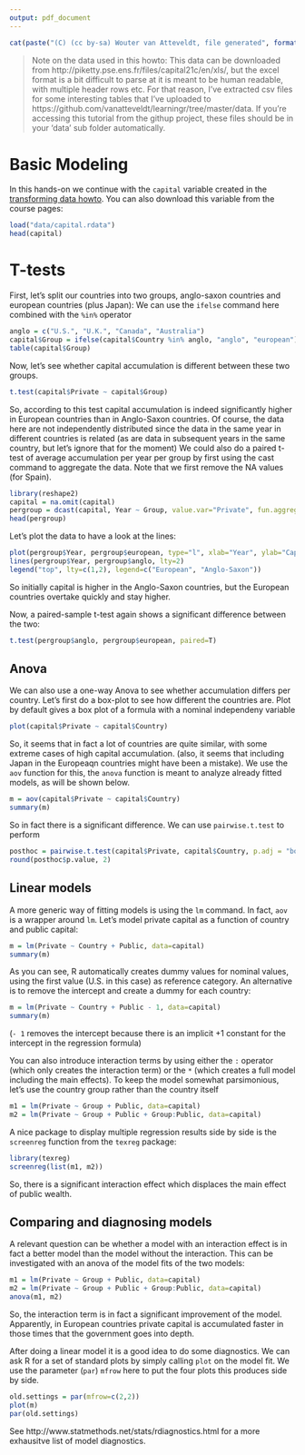 ```yaml
---
output: pdf_document
---
```

```r
cat(paste("(C) (cc by-sa) Wouter van Atteveldt, file generated", format(Sys.Date(), format="%B %d %Y")))
```

> Note on the data used in this howto: 
> This data can be downloaded from http://piketty.pse.ens.fr/files/capital21c/en/xls/, 
> but the excel format is a bit difficult to parse at it is meant to be human readable, with multiple header rows etc. 
> For that reason, I've extracted csv files for some interesting tables that I've uploaded to 
> https://github.com/vanatteveldt/learningr/tree/master/data.
> If you're accessing this tutorial from the githup project, these files should be in your 'data' sub folder automatically.

Basic Modeling
===

In this hands-on we continue with the `capital` variable created in the [transforming data howto](4_transforming.md).
You can also download this variable from the course pages:

```r
load("data/capital.rdata")
head(capital)
```

T-tests
===

First, let's split our countries into two groups, anglo-saxon countries and european countries (plus Japan):
We can use the `ifelse` command here combined with the `%in%` operator

```r
anglo = c("U.S.", "U.K.", "Canada", "Australia")
capital$Group = ifelse(capital$Country %in% anglo, "anglo", "european")
table(capital$Group)
```

Now, let's see whether capital accumulation is different between these two groups.

```r
t.test(capital$Private ~ capital$Group)
```

So, according to this test capital accumulation is indeed significantly higher in European countries than in Anglo-Saxon countries.
Of course, the data here are not independently distributed since the data in the same year in different countries is related
(as are data in subsequent years in the same country, but let's ignore that for the moment)
We could also do a paired t-test of average accumulation per year per group by first using the cast command to aggregate the data.
Note that we first remove the NA values (for Spain).

```r
library(reshape2)
capital = na.omit(capital)
pergroup = dcast(capital, Year ~ Group, value.var="Private", fun.aggregate=mean)
head(pergroup)
```

Let's plot the data to have a look at the lines:

```r
plot(pergroup$Year, pergroup$european, type="l", xlab="Year", ylab="Capital accumulation")
lines(pergroup$Year, pergroup$anglo, lty=2)
legend("top", lty=c(1,2), legend=c("European", "Anglo-Saxon"))
```

So initially capital is higher in the Anglo-Saxon countries, but the European countries overtake quickly and stay higher.

Now, a paired-sample t-test again shows a significant difference between the two:

```r
t.test(pergroup$anglo, pergroup$european, paired=T)
```

Anova
----

We can also use a one-way Anova to see whether accumulation differs per country.
Let's first do a box-plot to see how different the countries are.
Plot by default gives a box plot of a formula with a nominal independeny variable

```r
plot(capital$Private ~ capital$Country)
```

So, it seems that in fact a lot of countries are quite similar, with some extreme cases of high capital accumulation.
(also, it seems that including Japan in the Europeaqn countries might have been a mistake).
We use the `aov` function for this, the `anova` function is meant to analyze already fitted models, 
as will be shown below.

```r
m = aov(capital$Private ~ capital$Country)
summary(m)
```

So in fact there is a significant difference. We can use `pairwise.t.test` to perform

```r
posthoc = pairwise.t.test(capital$Private, capital$Country, p.adj = "bonf")
round(posthoc$p.value, 2)
```

Linear models
----

A more generic way of fitting models is using the `lm` command. 
In fact, `aov` is a wrapper around `lm`. 
Let's model private capital as a function of country and public capital:

```r
m = lm(Private ~ Country + Public, data=capital)
summary(m)
```
As you can see, R automatically creates dummy values for nominal values, using the first value (U.S. in this case) as reference category.
An alternative is to remove the intercept and create a dummy for each country:

```r
m = lm(Private ~ Country + Public - 1, data=capital)
summary(m)
```

(`- 1` removes the intercept because there is an implicit +1 constant for the intercept in the regression formula)

You can also introduce interaction terms by using either the `:` operator (which only creates the interaction term)
or the `*` (which creates a full model including the main effects).
To keep the model somewhat parsimonious, let's use the country group rather than the country itself

```r
m1 = lm(Private ~ Group + Public, data=capital)
m2 = lm(Private ~ Group + Public + Group:Public, data=capital)
```

A nice package to display multiple regression results side by side is the `screenreg` function from the `texreg` package:

```r
library(texreg)
screenreg(list(m1, m2))
```

So, there is a significant interaction effect which displaces the main effect of public wealth. 


Comparing and diagnosing models
---

A relevant question can be whether a model with an interaction effect is in fact a better model than the model without the interaction.
This can be investigated with an anova of the model fits of the two models:

```r
m1 = lm(Private ~ Group + Public, data=capital)
m2 = lm(Private ~ Group + Public + Group:Public, data=capital)
anova(m1, m2)
```

So, the interaction term is in fact a significant improvement of the model. 
Apparently, in European countries private capital is accumulated faster in those times that the government goes into depth. 

After doing a linear model it is a good idea to do some diagnostics.
We can ask R for a set of standard plots by simply calling `plot` on the model fit. 
We use the parameter (`par`) `mfrow` here to put the four plots this produces side by side. 

```r
old.settings = par(mfrow=c(2,2))
plot(m)
par(old.settings)
```

See http://www.statmethods.net/stats/rdiagnostics.html for a more exhausitve list of model diagnostics.
